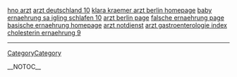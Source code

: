 <a href= http://aerzte.oldbigtits.cn/hno-arzt.html >hno arzt</a>   <a href= http://aerzte.oldbigtits.cn/arzt-deutschland.html >arzt deutschland 10</a>   <a href= http://aerzte.oldbigtits.cn/klara-kraemer-arzt-berlin.html >klara kraemer arzt berlin homepage</a>   <a href= http://ernaehrung.oldbigtits.cn/baby-ernaehrung-sa-igling-schlafen.html >baby ernaehrung sa igling schlafen 10</a>   <a href= http://aerzte.oldbigtits.cn/arzt-berlin.html >arzt berlin page</a>   <a href= http://ernaehrung.oldbigtits.cn/falsche-ernaehrung.html >falsche ernaehrung page</a>   <a href= http://ernaehrung.oldbigtits.cn/basische-ernaehrung.html >basische ernaehrung homepage</a>   <a href= http://aerzte.oldbigtits.cn/arzt-notdienst.html >arzt notdienst</a>   <a href= http://aerzte.oldbigtits.cn/arzt-gastroenterologie.html >arzt gastroenterologie index</a>   <a href= http://ernaehrung.oldbigtits.cn/cholesterin-ernaehrung.html >cholesterin ernaehrung 9</a>
----
[[CategoryCategory]]

__NOTOC__